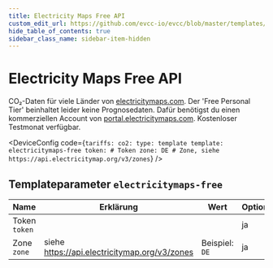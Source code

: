 ```yaml
---
title: Electricity Maps Free API
custom_edit_url: https://github.com/evcc-io/evcc/blob/master/templates/definition/tariff/electricitymaps-free.yaml
hide_table_of_contents: true
sidebar_class_name: sidebar-item-hidden
---
```



# Electricity Maps Free API

<div className="device-detail-container">
  <div className="device-detail-content">
    <DeviceFeatures features="Global" />

CO₂-Daten für viele Länder von [electricitymaps.com](https://electricitymaps.com). Der 'Free Personal Tier' beinhaltet leider keine Prognosedaten. Dafür benötigst du einen kommerziellen Account von [portal.electricitymaps.com](https://portal.electricitymaps.com). Kostenloser Testmonat verfügbar.


<DeviceConfig code={`tariffs:
    co2:
      type: template
      template: electricitymaps-free
      token: # Token
      zone: DE # Zone, siehe https://api.electricitymap.org/v3/zones`}  />
  </div>
  <div className="device-detail-icon">
    <evcc-icon
      type="tariff"
      name="electricity-maps-free-api"
      size="400px"
      alt="Electricity Maps Free API"
      className="device-detail-icon-img"
    ></evcc-icon>
  </div>
</div>

## Templateparameter `electricitymaps-free`

| Name | Erklärung | Wert | Optional |
|-----------|-----------|------|----------|
| Token<br/>`token` |  |  | ja |
| Zone<br/>`zone` | siehe https://api.electricitymap.org/v3/zones | Beispiel: `DE` | ja |

